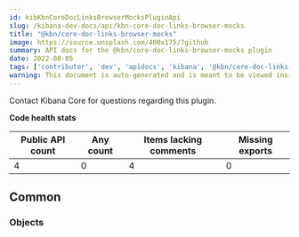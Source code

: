 ```yaml
---
id: kibKbnCoreDocLinksBrowserMocksPluginApi
slug: /kibana-dev-docs/api/kbn-core-doc-links-browser-mocks
title: "@kbn/core-doc-links-browser-mocks"
image: https://source.unsplash.com/400x175/?github
summary: API docs for the @kbn/core-doc-links-browser-mocks plugin
date: 2022-08-05
tags: ['contributor', 'dev', 'apidocs', 'kibana', '@kbn/core-doc-links-browser-mocks']
warning: This document is auto-generated and is meant to be viewed inside our experimental, new docs system. Reach out in #docs-engineering for more info.
---
```




Contact Kibana Core for questions regarding this plugin.

**Code health stats**

| Public API count  | Any count | Items lacking comments | Missing exports |
|-------------------|-----------|------------------------|-----------------|
| 4 | 0 | 4 | 0 |

## Common

### Objects
<DocDefinitionList data={kbnCoreDocLinksBrowserMocksObj.common.objects}/>

